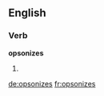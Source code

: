 ==English==

===Verb===
'''opsonizes'''

# {{third-person singular of|[[opsonize]]}}

[[de:opsonizes]]
[[fr:opsonizes]]